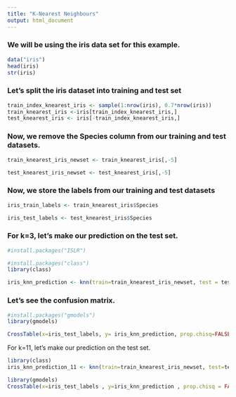 ```yaml
---
title: "K-Nearest Neighbours"
output: html_document
---
```


### We will be using the iris data set for this example.

```r
data("iris")
head(iris)
str(iris)
```

### Let's split the iris dataset into training and test set

```r
train_index_knearest_iris <- sample(1:nrow(iris), 0.7*nrow(iris))
train_knearest_iris <-iris[train_index_knearest_iris,]
test_knearest_iris <- iris[-train_index_knearest_iris,]

```
### Now, we remove the Species column from our training and test datasets.


```r
train_knearest_iris_newset <- train_knearest_iris[,-5]

test_knearest_iris_newset <- test_knearest_iris[,-5]

```
### Now, we store the labels from our training and test datasets

```r
iris_train_labels <- train_knearest_iris$Species

iris_test_labels <- test_knearest_iris$Species

```
### For k=3, let's make our prediction on the test set.

```r
#install.packages("ISLR")

#install.packages("class")
library(class)

iris_knn_prediction <- knn(train=train_knearest_iris_newset, test = test_knearest_iris_newset , cl=iris_train_labels, k=3)


```
### Let's see the confusion matrix.
```r

#install.packages("gmodels")
library(gmodels)

CrossTable(x=iris_test_labels, y= iris_knn_prediction, prop.chisq=FALSE)

```

For k=11, let's make our prediction on the test set.


```r
library(class)
iris_knn_prediction_11 <- knn(train=train_knearest_iris_newset, test=test_knearest_iris_newset, cl=iris_train_labels , k=11)

library(gmodels)
CrossTable(x=iris_test_labels , y=iris_knn_prediction , prop.chisq = FALSE)
```


